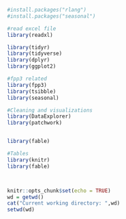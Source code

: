 ```r
#install.packages("rlang") 
#install.packages("seasonal")

#read excel file
library(readxl)

library(tidyr)
library(tidyverse)
library(dplyr)
library(ggplot2)

#fpp3 related 
library(fpp3)
library(tsibble)
library(seasonal)

#Cleaning and visualizations
library(DataExplorer)
library(patchwork)


library(fable)

#Tables
library(knitr)
library(fable)



knitr::opts_chunk$set(echo = TRUE)
wd = getwd()
cat("Current working directory: ",wd)
setwd(wd)
```